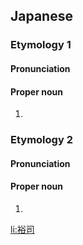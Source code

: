 ==Japanese==

===Etymology 1===
{{ja-kanjitab|ゆう|じ}}

====Pronunciation====
{{ja-pron|ゆうじ}}

====Proper noun====
{{ja-pos|proper|ゆうじ}}

# {{given name|male|lang=ja|sort=ゆうじ}}

===Etymology 2===
{{ja-kanjitab|ゆう|じ}}

====Pronunciation====
{{ja-pron|ひろし}}

====Proper noun====
{{ja-pos|proper|ひろし}}

# {{given name|male|lang=ja|sort=ひろし}}

[[li:裕司]]